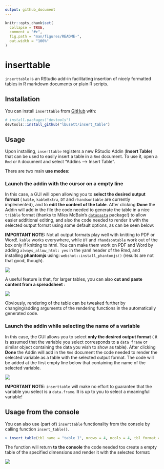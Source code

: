 ```yaml
---
output: github_document
---
```


<!-- README.md is generated from README.Rmd. Please edit that file -->

```r
knitr::opts_chunk$set(
  collapse = TRUE,
  comment = "#>",
  fig.path = "man/figures/README-",
  out.width = "100%"
)
```
# inserttable

`inserttable` is an RStudio add-in facilitating insertion of nicely formatted
tables in R markdown documents or plain R scripts.

## Installation

You can install `inserttable` from [GitHub](https://github.com/lbusett/insert_table)
with:

``` r
# install.packages("devtools")
devtools::install_github("lbusett/insert_table")
```

## Usage

Upon installing, `inserttable` registers a new RStudio Addin (__Insert Table__)
that can be used to easily insert a table in a `Rmd` document. To use it, open a 
`Rmd` or `R` document and select  "Addins --> Insert Table". 

There are two main __use modes__:


### Launch the addin with the cursor on a empty line

In this case, a GUI will open allowing you to __select the desired output format__ (
`kable`, `kableExtra`, `DT` and `rhandsontable` are currently implemented), and to __edit the 
content of the table__. After clicking __Done__ the Addin will add in the file 
the code needed to generate the table in a nice `tribble` format (thanks 
to Miles McBain's [`datapasta`](https://github.com/milesmcbain/datapasta) package!) 
to allow easier additional editing, and also the code needed to render it with the selected 
output format using some default options, as can be seen below: 
 
__IMPORTANT NOTE:__ Not all output formats play well with knitting to PDF or Word!. 
`kable` works everywhere, while `DT` and `rhandsontable` work out of the box only
if knitting to html. You can make them work on PDF and Word by adding
`always_allow_html: yes` in the yaml header of the Rmd, and installing __phantomjs__ using:
`webshot::install_phantomjs()` (results are not that good, though). 

![](man/Figures/animation_1.gif)


A useful feature is that, for larger tables, you can also __cut and paste content from a spreadsheet__ : 

![](man/Figures/animation_2.gif)


Obviously, rendering of the table can be tweaked further by changing/adding arguments of the rendering functions in the automatically generated code.


### Launch the addin while selecting the name of a variable

In this case, the GUI allows you to select __only the desired output format__ (
it is assumed that the variable you select corresponds to a `data frame` or similar
object containing the data you wish to show as table). After clicking __Done__
the Addin will add in the `Rmd` document the code needed to render the selected variable as a table with the selected output format. The code will be added at the first empty line below that containing the name of the selected variable.


![](man/Figures/animation_3.gif)


__IMPORTANT NOTE__: `inserttable` will make no effort to guarantee that the 
variable you select is a `data.frame`. It is up to you to select a meaningful
variable!


## Usage from the console

You can also use (part of) `inserttable` functionality from the console by calling
function `insert_table()`. 

```r
> insert_table(tbl_name = "table_1", nrows = 4, ncols = 4, tbl_format = "DT")

```

The function will return __to the console__ the code needed tos create a empty 
table of the specified dimensions and render it with the selected format:

![](man/Figures/animation_4.gif)



